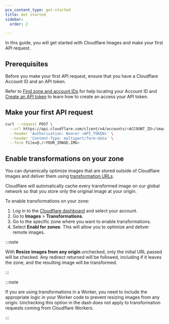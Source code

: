 ```yaml
---
pcx_content_type: get-started
title: Get started
sidebar:
  order: 2

---
```


In this guide, you will get started with Cloudflare Images and make your first API request.

## Prerequisites

Before you make your first API request, ensure that you have a Cloudflare Account ID and an API token.

Refer to [Find zone and account IDs](/fundamentals/setup/find-account-and-zone-ids/) for help locating your Account ID and [Create an API token](/fundamentals/api/get-started/create-token/) to learn how to create an access your API token.

## Make your first API request

```bash
curl --request POST \
  --url https://api.cloudflare.com/client/v4/accounts/<ACCOUNT_ID>/images/v1 \
  --header 'Authorization: Bearer <API_TOKEN>' \
  --header 'Content-Type: multipart/form-data' \
  --form file=@./<YOUR_IMAGE.IMG>
```

## Enable transformations on your zone

You can dynamically optimize images that are stored outside of Cloudflare Images and deliver them using [transformation URLs](/images/transform-images/transform-via-url/).

Cloudflare will automatically cache every transformed image on our global network so that you store only the original image at your origin.

To enable transformations on your zone:

1. Log in to the [Cloudflare dashboard](https://dash.cloudflare.com/login) and select your account.
2. Go to **Images** > **Transformations**.
3. Go to the specific zone where you want to enable transformations.
4. Select **Enabl for zonee**. This will allow you to optimize and deliver remote images.

:::note


With **Resize images from any origin** unchecked, only the initial URL passed will be checked. Any redirect returned will be followed, including if it leaves the zone, and the resulting image will be transformed.


:::

:::note


If you are using transformations in a Worker, you need to include the appropriate logic in your Worker code to prevent resizing images from any origin. Unchecking this option in the dash does not apply to transformation requests coming from Cloudflare Workers.


:::
